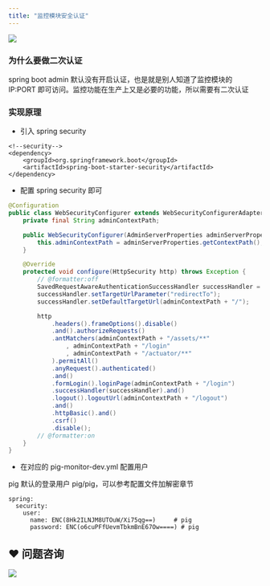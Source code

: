 ```yaml
---
title: "监控模块安全认证"
---
```


![](/images/1599314884511-fd7a33c0-578a-4cac-a281-fa5f2bd0fe42.png)



### 为什么要做二次认证


spring boot admin 默认没有开启认证，也是就是别人知道了监控模块的 IP:PORT 即可访问。监控功能在生产上又是必要的功能，所以需要有二次认证



### 实现原理


+ 引入 spring security



```plain
<!--security-->
<dependency>
	<groupId>org.springframework.boot</groupId>
	<artifactId>spring-boot-starter-security</artifactId>
</dependency>
```



+ 配置 spring security 即可



```java
@Configuration
public class WebSecurityConfigurer extends WebSecurityConfigurerAdapter {
	private final String adminContextPath;

	public WebSecurityConfigurer(AdminServerProperties adminServerProperties) {
		this.adminContextPath = adminServerProperties.getContextPath();
	}

	@Override
	protected void configure(HttpSecurity http) throws Exception {
		// @formatter:off
		SavedRequestAwareAuthenticationSuccessHandler successHandler = new SavedRequestAwareAuthenticationSuccessHandler();
		successHandler.setTargetUrlParameter("redirectTo");
		successHandler.setDefaultTargetUrl(adminContextPath + "/");

		http
			.headers().frameOptions().disable()
			.and().authorizeRequests()
			.antMatchers(adminContextPath + "/assets/**"
				, adminContextPath + "/login"
				, adminContextPath + "/actuator/**"
			).permitAll()
			.anyRequest().authenticated()
			.and()
			.formLogin().loginPage(adminContextPath + "/login")
			.successHandler(successHandler).and()
			.logout().logoutUrl(adminContextPath + "/logout")
			.and()
			.httpBasic().and()
			.csrf()
			.disable();
		// @formatter:on
	}
}
```



+ 在对应的 pig-monitor-dev.yml 配置用户



pig 默认的登录用户 pig/pig，可以参考配置文件加解密章节



```plain
spring:
  security:
    user:
      name: ENC(8Hk2ILNJM8UTOuW/Xi75qg==)     # pig
      password: ENC(o6cuPFfUevmTbkmBnE67Ow====) # pig
```

## ❤  问题咨询
![](/images/1662563973685-c22e9831-db66-42b5-973f-886d25d1e0e7.gif)

